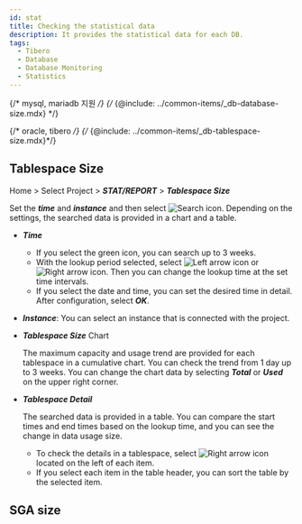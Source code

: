 ```yaml
---
id: stat
title: Checking the statistical data
description: It provides the statistical data for each DB.
tags:
  - Tibero
  - Database
  - Database Monitoring
  - Statistics
---
```




<Dbsqlstatic />


<Dbtrendbyquery />


<Dbdetailviewquery />

{/* mysql, mariadb 지원 */}
{/* {@include: ../common-items/_db-database-size.mdx} */}

{/* oracle, tibero */}
{/* {@include: ../common-items/_db-tablespace-size.mdx}*/}

## Tablespace Size

Home > Select Project > **_STAT/REPORT_** > **_Tablespace Size_**

<ImgLang img="tibero-tablespace-size.png" desc="Tablespace Size" />

Set the **_time_** and **_instance_** and then select ![Search icon](/img/ico-btn-search.png). Depending on the settings, the searched data is provided in a chart and a table.

- **_Time_**
  - If you select the green icon, you can search up to 3 weeks. 
  - With the lookup period selected, select ![Left arrow icon](/img/left-arrow.svg) or ![Right arrow icon](/img/right-arrow.svg). Then you can change the lookup time at the set time intervals.
  - If you select the date and time, you can set the desired time in detail. After configuration, select **_OK_**.

- **_Instance_**: You can select an instance that is connected with the project.

- **_Tablespace Size_** Chart

  The maximum capacity and usage trend are provided for each tablespace in a cumulative chart. You can check the trend from 1 day up to 3 weeks. You can change the chart data by selecting **_Total_** or **_Used_** on the upper right corner.

- **_Tablespace Detail_**

  The searched data is provided in a table. You can compare the start times and end times based on the lookup time, and you can see the change in data usage size. 

  - To check the details in a tablespace, select ![Right arrow icon](/img/right-arrow.svg) located on the left of each item.
  - If you select each item in the table header, you can sort the table by the selected item.

## SGA size


<Dbsgasize />
